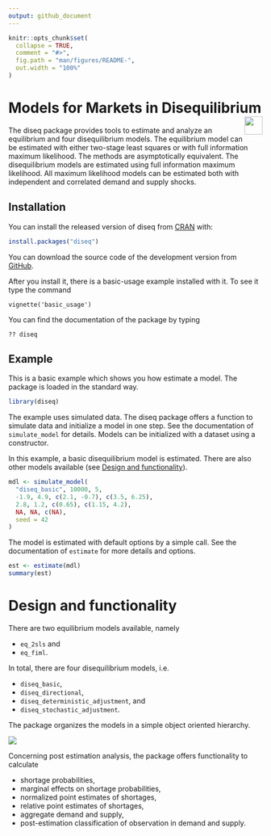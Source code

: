 ```yaml
---
output: github_document
---
```


<!-- README.md is generated from README.Rmd. Please edit that file -->

```r
knitr::opts_chunk$set(
  collapse = TRUE,
  comment = "#>",
  fig.path = "man/figures/README-",
  out.width = "100%"
)
```

# Models for Markets in Disequilibrium  <img src='man/figures/logo.png' align="right" height="36" />

<!-- badges: start -->
<!-- badges: end -->

The diseq package provides tools to estimate and analyze an equilibrium and four disequilibrium models. The equilibrium 
model can be estimated with either two-stage least squares or with full information maximum likelihood. The methods are
asymptotically equivalent. The disequilibrium models are estimated using full information maximum likelihood. All 
maximum likelihood models can be estimated both with independent and correlated demand and supply shocks.

## Installation

You can install the released version of diseq from [CRAN](https://CRAN.R-project.org) with:

``` r
install.packages("diseq")
```

You can download the source code of the development version from [GitHub](https://github.com/pi-kappa-devel).


After you install it, there is a basic-usage example installed with it. To see it type the command
```
vignette('basic_usage')
```

You can find the documentation of the package by typing
```
?? diseq
```

## Example

This is a basic example which shows you how estimate a model. The package is loaded in the standard way.
```r
library(diseq)
```

The example uses simulated data. The diseq package offers a function to simulate data and initialize a model in one
step. See the documentation of `simulate_model` for details. Models can be initialized with a dataset using a 
constructor. 

In this example, a basic disequilibrium model is estimated. There are also other models available (see 
[Design and functionality]).

```r
mdl <- simulate_model(
  "diseq_basic", 10000, 5,
  -1.9, 4.9, c(2.1, -0.7), c(3.5, 6.25),
  2.8, 1.2, c(0.65), c(1.15, 4.2),
  NA, NA, c(NA),
  seed = 42
)

```

The model is estimated with default options by a simple call. See the documentation of `estimate` for more 
details and options.
```r
est <- estimate(mdl)
summary(est)
```

# Design and functionality

There are two equilibrium models available, namely

* `eq_2sls` and
* `eq_fiml`.

In total, there are four disequilibrium models, i.e.

* `diseq_basic`, 
* `diseq_directional`, 
* `diseq_deterministic_adjustment`, and
* `diseq_stochastic_adjustment`.

The package organizes the models in a simple object oriented hierarchy. 

<img src='man/figures/design.png' align="center" />

Concerning post estimation analysis, the package offers functionality to calculate

* shortage probabilities,
* marginal effects on shortage probabilities,
* normalized point estimates of shortages,
* relative point estimates of shortages,
* aggregate demand and supply,
* post-estimation classification of observation in demand and supply.
